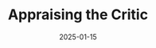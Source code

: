 ---
cover: "./image.png"
date: "2025-01-15"
title: "Appraising the Critic"
defer: false
slug: "/critic"
areas: 
  - .
---